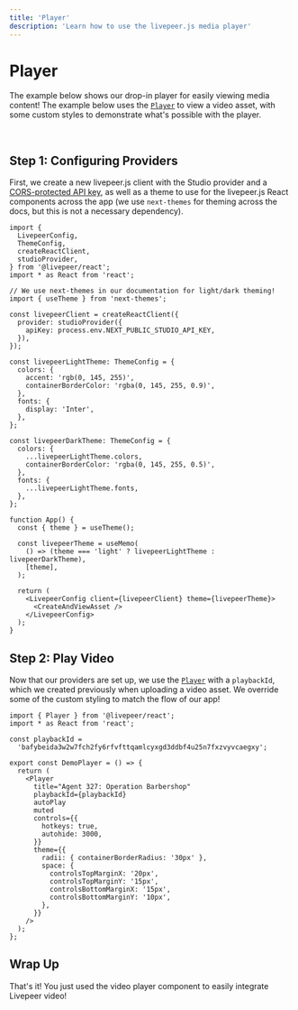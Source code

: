 ```yaml
---
title: 'Player'
description: 'Learn how to use the livepeer.js media player'
---
```



# Player

The example below shows our drop-in player for easily viewing media content! The example below uses the
[`Player`](/react/Player) to view a video asset, with some custom styles to demonstrate what's possible with
the player.

<br />

<DemoPlayer />

## Step 1: Configuring Providers

First, we create a new livepeer.js client with the Studio provider and a [CORS-protected API key](/react/providers/studio#apikey),
as well as a theme to use for the livepeer.js React components across the app (we use `next-themes` for theming across the docs,
but this is not a necessary dependency).

```tsx
import {
  LivepeerConfig,
  ThemeConfig,
  createReactClient,
  studioProvider,
} from '@livepeer/react';
import * as React from 'react';

// We use next-themes in our documentation for light/dark theming!
import { useTheme } from 'next-themes';

const livepeerClient = createReactClient({
  provider: studioProvider({
    apiKey: process.env.NEXT_PUBLIC_STUDIO_API_KEY,
  }),
});

const livepeerLightTheme: ThemeConfig = {
  colors: {
    accent: 'rgb(0, 145, 255)',
    containerBorderColor: 'rgba(0, 145, 255, 0.9)',
  },
  fonts: {
    display: 'Inter',
  },
};

const livepeerDarkTheme: ThemeConfig = {
  colors: {
    ...livepeerLightTheme.colors,
    containerBorderColor: 'rgba(0, 145, 255, 0.5)',
  },
  fonts: {
    ...livepeerLightTheme.fonts,
  },
};

function App() {
  const { theme } = useTheme();

  const livepeerTheme = useMemo(
    () => (theme === 'light' ? livepeerLightTheme : livepeerDarkTheme),
    [theme],
  );

  return (
    <LivepeerConfig client={livepeerClient} theme={livepeerTheme}>
      <CreateAndViewAsset />
    </LivepeerConfig>
  );
}
```

## Step 2: Play Video

Now that our providers are set up, we use the [`Player`](/react/Player) with a `playbackId`, which we created
previously when uploading a video asset. We override some of the custom styling to match the flow of our app!

```tsx
import { Player } from '@livepeer/react';
import * as React from 'react';

const playbackId =
  'bafybeida3w2w7fch2fy6rfvfttqamlcyxgd3ddbf4u25n7fxzvyvcaegxy';

export const DemoPlayer = () => {
  return (
    <Player
      title="Agent 327: Operation Barbershop"
      playbackId={playbackId}
      autoPlay
      muted
      controls={{
        hotkeys: true,
        autohide: 3000,
      }}
      theme={{
        radii: { containerBorderRadius: '30px' },
        space: {
          controlsTopMarginX: '20px',
          controlsTopMarginY: '15px',
          controlsBottomMarginX: '15px',
          controlsBottomMarginY: '10px',
        },
      }}
    />
  );
};
```

## Wrap Up

That's it! You just used the video player component to easily integrate Livepeer video!
